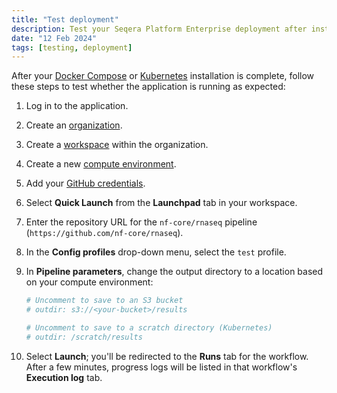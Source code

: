 ```yaml
---
title: "Test deployment"
description: Test your Seqera Platform Enterprise deployment after installation
date: "12 Feb 2024"
tags: [testing, deployment]
---
```


After your [Docker Compose](./docker-compose.mdx) or [Kubernetes](./kubernetes.mdx) installation is complete, follow these steps to test whether the application is running as expected:

1.  Log in to the application.

1.  Create an [organization](../orgs-and-teams/organizations.mdx).

1.  Create a [workspace](../orgs-and-teams/workspace-management.mdx) within the organization.

1.  Create a new [compute environment](../compute-envs/overview.mdx).

1.  Add your [GitHub credentials](../git/overview.mdx).

1.  Select **Quick Launch** from the **Launchpad** tab in your workspace.

1.  Enter the repository URL for the `nf-core/rnaseq` pipeline (`https://github.com/nf-core/rnaseq`).

1.  In the **Config profiles** drop-down menu, select the `test` profile.

1.  In **Pipeline parameters**, change the output directory to a location based on your compute environment:

    ```yaml
    # Uncomment to save to an S3 bucket
    # outdir: s3://<your-bucket>/results

    # Uncomment to save to a scratch directory (Kubernetes)
    # outdir: /scratch/results
    ```

1.  Select **Launch**; you'll be redirected to the **Runs** tab for the workflow. After a few minutes, progress logs will be listed in that workflow's **Execution log** tab.
